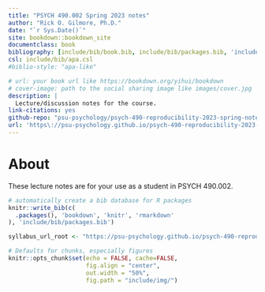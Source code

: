 ```yaml
--- 
title: "PSYCH 490.002 Spring 2023 notes"
author: "Rick O. Gilmore, Ph.D."
date: "`r Sys.Date()`"
site: bookdown::bookdown_site
documentclass: book
bibliography: [include/bib/book.bib, include/bib/packages.bib, 'include/bib/psych-490.bib']
csl: include/bib/apa.csl
#biblio-style: "apa-like"

# url: your book url like https://bookdown.org/yihui/bookdown
# cover-image: path to the social sharing image like images/cover.jpg
description: |
  Lecture/discussion notes for the course.
link-citations: yes
github-repo: "psu-psychology/psych-490-reproducibility-2023-spring-notes"
url: 'https\://psu-psychology.github.io/psych-490-reproducibility-2023-spring-notes/'
---
```


# About {-}

These lecture notes are for your use as a student in PSYCH 490.002.

```r
# automatically create a bib database for R packages
knitr::write_bib(c(
  .packages(), 'bookdown', 'knitr', 'rmarkdown'
), 'include/bib/packages.bib')

syllabus_url_root <- "https://psu-psychology.github.io/psych-490-reproducibility-2023-spring/"
```

```r
# Defaults for chunks, especially figures
knitr::opts_chunk$set(echo = FALSE, cache=FALSE, 
                      fig.align = "center",
                      out.width = "50%",
                      fig.path = "include/img/")
```
